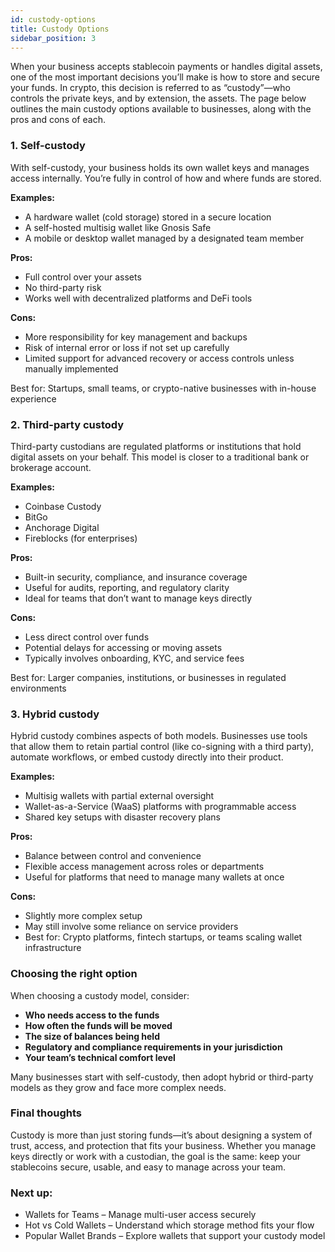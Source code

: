 ```yaml
---
id: custody-options
title: Custody Options
sidebar_position: 3
---
```


When your business accepts stablecoin payments or handles digital assets, one of the most important decisions you’ll make is how to store and secure your funds. In crypto, this decision is referred to as “custody”—who controls the private keys, and by extension, the assets.
The page below outlines the main custody options available to businesses, along with the pros and cons of each.

### 1. Self-custody
With self-custody, your business holds its own wallet keys and manages access internally. You’re fully in control of how and where funds are stored.

**Examples:**

- A hardware wallet (cold storage) stored in a secure location
- A self-hosted multisig wallet like Gnosis Safe
- A mobile or desktop wallet managed by a designated team member

**Pros:**

- Full control over your assets
- No third-party risk
- Works well with decentralized platforms and DeFi tools

**Cons:**

- More responsibility for key management and backups
- Risk of internal error or loss if not set up carefully
- Limited support for advanced recovery or access controls unless manually implemented

Best for: Startups, small teams, or crypto-native businesses with in-house experience

### 2. Third-party custody
Third-party custodians are regulated platforms or institutions that hold digital assets on your behalf. This model is closer to a traditional bank or brokerage account.

**Examples:**

- Coinbase Custody
- BitGo
- Anchorage Digital
- Fireblocks (for enterprises)

**Pros:**

- Built-in security, compliance, and insurance coverage
- Useful for audits, reporting, and regulatory clarity
- Ideal for teams that don’t want to manage keys directly

**Cons:**

- Less direct control over funds
- Potential delays for accessing or moving assets
- Typically involves onboarding, KYC, and service fees

Best for: Larger companies, institutions, or businesses in regulated environments

### 3. Hybrid custody
Hybrid custody combines aspects of both models. Businesses use tools that allow them to retain partial control (like co-signing with a third party), automate workflows, or embed custody directly into their product.

**Examples:**

- Multisig wallets with partial external oversight
- Wallet-as-a-Service (WaaS) platforms with programmable access
- Shared key setups with disaster recovery plans

**Pros:**

- Balance between control and convenience
- Flexible access management across roles or departments
- Useful for platforms that need to manage many wallets at once

**Cons:**

- Slightly more complex setup
- May still involve some reliance on service providers
- Best for: Crypto platforms, fintech startups, or teams scaling wallet infrastructure

### Choosing the right option
When choosing a custody model, consider:

- **Who needs access to the funds**
- **How often the funds will be moved**
- **The size of balances being held**
- **Regulatory and compliance requirements in your jurisdiction**
- **Your team’s technical comfort level**

Many businesses start with self-custody, then adopt hybrid or third-party models as they grow and face more complex needs.

### Final thoughts
Custody is more than just storing funds—it’s about designing a system of trust, access, and protection that fits your business. Whether you manage keys directly or work with a custodian, the goal is the same: keep your stablecoins secure, usable, and easy to manage across your team.

### Next up:

- Wallets for Teams – Manage multi-user access securely
- Hot vs Cold Wallets – Understand which storage method fits your flow
- Popular Wallet Brands – Explore wallets that support your custody model








